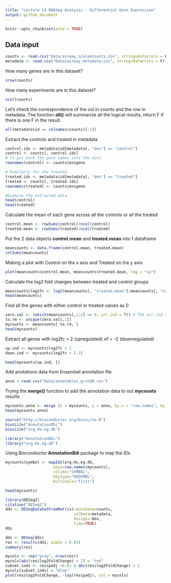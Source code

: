```yaml
---
title: "Lecture 14 RNASeq Analysis - Differential Gene Expression"
output: github_document
---
```


```r
knitr::opts_chunk$set(echo = TRUE)
```

## Data input
```r
counts <- read.csv("Data/airway_scaledcounts.csv", stringsAsFactors = F)
metadata <- read.csv("Data/airway_metadata.csv", stringsAsFactors = F)
```

How many genes are in this dataset?
```r
nrow(counts)
```

How many experiments are in this dataset?
```r
ncol(counts)
```

Let's check the correspondence of the col in counts and the row in metadata. The function **all()** will summarize all the logical results, return F if there is one F in the result.
```r
all(metadata$id == colnames(counts)[-1])
```

Extract the controls and treated in metadata
```r
control.ids <- metadata$id[metadata[, "dex"] == "control"]
control <- counts[, control.ids]
# To put back the gene names into the data
rownames(control) <- counts$ensgene

# Dimilarly for the treated
treated.ids <- metadata$id[metadata[, "dex"] == "treated"]
treated <- counts[, treated.ids]
rownames(treated) <- counts$ensgene

#Examine the extracted data
head(control)
head(treated)
```

Calculate the mean of each gene across all the controls or all the treated
```r
control.mean <- rowSums(control)/ncol(control)
treated.mean <- rowSums(treated)/ncol(treated)
```

Put the 2 data objects **control.mean** and **treated.mean** into 1 dataframe
```r
meancounts <- data.frame(control.mean, treated.mean)
colSums(meancounts)
```

Making a plot with Control on the x axis and Treated on the y axis
```r
plot(meancounts$control.mean, meancounts$treated.mean, log = "xy")
```

Calculate the log2 fold changes between treated and control groups
```r
meancounts$log2fc <- log2(meancounts[, "treated.mean"]/meancounts[, "control.mean"])
head(meancounts)
```

Find all the genes with either control or treated values as 0
```r
zero.val <- (which(meancounts[,1:2] == 0, arr.ind = T)) # The arr.ind argument gives back the indices (which row and which col) of the genes with either of them being 0. unique() gives nonredundant indices
to.rm <- unique(zero.val[,1])
mycounts <- meancounts[-to.rm, ]
head(mycounts)
```

Extract all genes with log2fc > 2 (upregulated) of < -2 (downregulated)
```r
up.ind <- mycounts$log2fc > 2
down.ind <- mycounts$log2fc < (-2)
```

```r
head(mycounts[up.ind, ])
```

Add anotations data from Ensembel annotation file
```r
anno <-read.csv("Data/annotables_grch38.csv")
```

Trying the **merge()** function to add the annotation data to out **mycounts** results
```r
mycounts.anno <- merge (x = mycounts, y = anno, by.x = "row.names", by.y = "ensgene")
head(mycounts.anno)
```

```r
source("http://bioconductor.org/biocLite.R")
biocLite("AnnotationDbi")
biocLite("org.Hs.eg.db")
```
```r
library("AnnotationDbi")
library("org.Hs.eg.db")
```

Using Bioconductor **AnnotationBdi** package to map the IDs
```r
mycounts$symbol <- mapIds(org.Hs.eg.db,
                     keys=row.names(mycounts),
                     column="SYMBOL",
                     keytype="ENSEMBL",
                     multiVals="first")
```

```r
head(mycounts)
```

```r
library(DESeq2)
citation("DESeq2")
dds <- DESeqDataSetFromMatrix(countData=counts, 
                              colData=metadata, 
                              design=~dex, 
                              tidy=TRUE)
dds
```
```r
dds <- DESeq(dds)
res <- results(dds, alpha = 0.05)
summary(res)
```

```r
mycols <- rep("gray", nrow(res))
mycols[abs(res$log2FoldChange) > 2] = "red"
subset.inds <- res$padj <0.01 & abs(res$log2FoldChange) > 2
mycols[subset.inds] = "blue"
plot(res$log2FoldChange, -log(res$padj), col = mycols)
```

